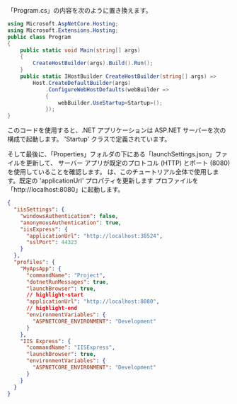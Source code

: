 「Program.cs」の内容を次のように置き換えます。

```csharp title="Program.cs"
using Microsoft.AspNetCore.Hosting;
using Microsoft.Extensions.Hosting;
public class Program
{
    public static void Main(string[] args)
    {
        CreateHostBuilder(args).Build().Run();
    }
    public static IHostBuilder CreateHostBuilder(string[] args) =>
        Host.CreateDefaultBuilder(args)
            .ConfigureWebHostDefaults(webBuilder =>
            {
                webBuilder.UseStartup<Startup>();
            });
}
```

このコードを使用すると、.NET アプリケーションは ASP.NET サーバーを次の構成で起動します。
'Startup' クラスで定義されています。

そして最後に、「Properties」フォルダの下にある「launchSettings.json」ファイルを更新して、
サーバー アプリが既定のプロトコル (HTTP) とポート (8080) を使用していることを確認します。
は、このチュートリアル全体で使用します。既定の 'applicationUrl' プロパティを更新します
プロファイルを「http://localhost:8080」に起動します。

```json
{
  "iisSettings": {
    "windowsAuthentication": false,
    "anonymousAuthentication": true,
    "iisExpress": {
      "applicationUrl": "http://localhost:38524",
      "sslPort": 44323
    }
  },
  "profiles": {
    "MyApsApp": {
      "commandName": "Project",
      "dotnetRunMessages": true,
      "launchBrowser": true,
      // highlight-start
      "applicationUrl": "http://localhost:8080",
      // highlight-end
      "environmentVariables": {
        "ASPNETCORE_ENVIRONMENT": "Development"
      }
    },
    "IIS Express": {
      "commandName": "IISExpress",
      "launchBrowser": true,
      "environmentVariables": {
        "ASPNETCORE_ENVIRONMENT": "Development"
      }
    }
  }
}
```
